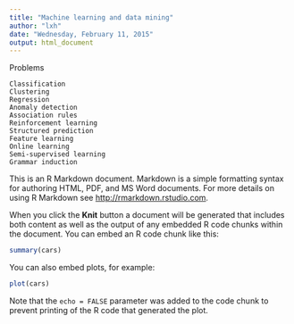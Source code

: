 ---
title: "Machine learning and data mining"
author: "lxh"
date: "Wednesday, February 11, 2015"
output: html_document
---


Problems

    Classification
    Clustering
    Regression
    Anomaly detection
    Association rules
    Reinforcement learning
    Structured prediction
    Feature learning
    Online learning
    Semi-supervised learning
    Grammar induction


This is an R Markdown document. Markdown is a simple formatting syntax for authoring HTML, PDF, and MS Word documents. For more details on using R Markdown see <http://rmarkdown.rstudio.com>.

When you click the **Knit** button a document will be generated that includes both content as well as the output of any embedded R code chunks within the document. You can embed an R code chunk like this:

```{r}
summary(cars)
```

You can also embed plots, for example:

```{r, echo=FALSE}
plot(cars)
```

Note that the `echo = FALSE` parameter was added to the code chunk to prevent printing of the R code that generated the plot.
